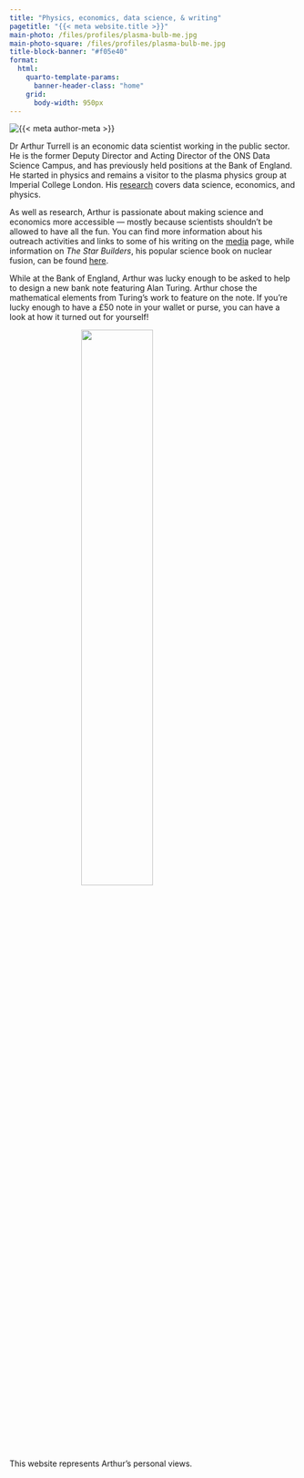 ```yaml
---
title: "Physics, economics, data science, & writing"
pagetitle: "{{< meta website.title >}}"
main-photo: /files/profiles/plasma-bulb-me.jpg
main-photo-square: /files/profiles/plasma-bulb-me.jpg
title-block-banner: "#f05e40"
format:
  html:
    quarto-template-params:
      banner-header-class: "home"
    grid:
      body-width: 950px
---
```


::: {.grid}

::: {.g-col-12 .g-col-sm-4}

```{=html}
<style>
.grid-item {
  display: flex;
  width: 50%;
  height: auto;
  margin: 0 auto;
}
</style>
<div class="grid" style="--bs-columns: 5; row-gap: 0;">
  <div class="g-col-1 g-col-sm-0"></div>
  <div class="g-col-3 g-col-sm-5">
    <picture>
      <source media="(max-width: 576px)" srcset="{{< meta main-photo-square >}}">
      <source media="(min-width: 576px)" srcset="{{< meta main-photo >}}">
      <img class="img-fluid" src="{{< meta main-photo >}}" alt="{{< meta author-meta >}}">
    </picture>
  </div>
  <div class="g-col-1 g-col-sm-0"></div>
</div>
```

:::

::: {.g-col-12 .g-col-sm-8}

Dr Arthur Turrell is an economic data scientist working in the public sector. He is the former Deputy Director and Acting Director of the ONS Data Science Campus, and has previously held positions at the Bank of England. He started in physics and remains a visitor to the plasma physics group at Imperial College London. His [research](research/index.qmd) covers data science, economics, and physics.

As well as research, Arthur is passionate about making science and economics more accessible — mostly because scientists shouldn't be allowed to have all the fun. You can find more information about his outreach activities and links to some of his writing on the [media](media/index.qmd) page, while information on *The Star Builders*, his popular science book on nuclear fusion, can be found [here](thestarbuilders/thestarbuilders.qmd).

While at the Bank of England, Arthur was lucky enough to be asked to help to design a new bank note featuring Alan Turing. Arthur chose the mathematical elements from Turing's work to feature on the note. If you're lucky enough to have a £50 note in your wallet or purse, you can have a look at how it turned out for yourself!  

```{=html}
<img src="files/turing_fifty_note.jpeg", class="grid-item">
```

<br>
This website represents Arthur's personal views.

:::

:::


